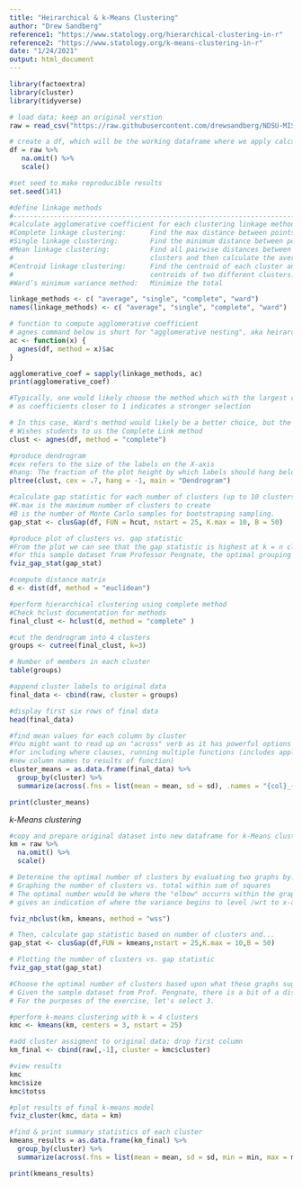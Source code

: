 ---
title: "Heirarchical & k-Means Clustering"
author: "Drew Sandberg"
reference1: "https://www.statology.org/hierarchical-clustering-in-r"
reference2: "https://www.statology.org/k-means-clustering-in-r"
date: "1/24/2021"
output: html_document
---

```{r}
library(factoextra)
library(cluster)
library(tidyverse)
```

```{r}
# load data; keep an original verstion
raw = read_csv("https://raw.githubusercontent.com/drewsandberg/NDSU-MIS-740/main/Wk1_Exercise1.csv")

# create a df, which will be the working dataframe where we apply calcs. 
df = raw %>%
   na.omit() %>%
   scale()

#set seed to make reproducible results
set.seed(141)
```

```{r}
#define linkage methods
#--------------------------------------------------------------------------------------------------------
#calculate agglomerative coefficient for each clustering linkage method
#Complete linkage clustering:      Find the max distance between points belonging to two different clusters.
#Single linkage clustering:        Find the minimum distance between points belonging to two different clusters.
#Mean linkage clustering:          Find all pairwise distances between points belonging to two different 
#                                  clusters and then calculate the average.
#Centroid linkage clustering:      Find the centroid of each cluster and calculate the distance between the 
#                                  centroids of two different clusters.
#Ward’s minimum variance method:   Minimize the total 

linkage_methods <- c( "average", "single", "complete", "ward")
names(linkage_methods) <- c( "average", "single", "complete", "ward")

# function to compute agglomerative coefficient
# agnes command below is short for "agglomerative nesting", aka heirarchical clustering
ac <- function(x) {
  agnes(df, method = x)$ac
}

agglomerative_coef = sapply(linkage_methods, ac)
print(agglomerative_coef)
```

```{r}
#Typically, one would likely choose the method which with the largest coefficient value
# as coefficients closer to 1 indicates a stronger selection

# In this case, Ward's method would likely be a better choice, but the course work
# Wishes students to us the Complete Link method
clust <- agnes(df, method = "complete")

#produce dendrogram
#cex refers to the size of the labels on the X-axis
#hang: The fraction of the plot height by which labels should hang below the rest of the plot. A negative value will cause the labels to hang down from 0.
pltree(clust, cex = .7, hang = -1, main = "Dendrogram") 
```

```{r}
#calculate gap statistic for each number of clusters (up to 10 clusters)
#K.max is the maximum number of clusters to create
#B is the number of Monte Carlo samples for bootstraping sampling.
gap_stat <- clusGap(df, FUN = hcut, nstart = 25, K.max = 10, B = 50)

#produce plot of clusters vs. gap statistic
#From the plot we can see that the gap statistic is highest at k = n clusters. Thus, we’ll choose to group our observations into n distinct clusters
#for this sample dataset from Professor Pengnate, the optimal grouping would be 1; however, the excerice intends to use 3.
fviz_gap_stat(gap_stat)
```

```{r}
#compute distance matrix
d <- dist(df, method = "euclidean")

#perform hierarchical clustering using complete method
#Check hclust documentation for methods
final_clust <- hclust(d, method = "complete" )

#cut the dendrogram into 4 clusters
groups <- cutree(final_clust, k=3)

# Number of members in each cluster
table(groups)

#append cluster labels to original data
final_data <- cbind(raw, cluster = groups)

#display first six rows of final data
head(final_data)

#find mean values for each column by cluster
#You might want to read up on "across" verb as it has powerful options
#for including where clauses, running multiple functions (includes applying 
#new column names to results of function)
cluster_means = as.data.frame(final_data) %>%
  group_by(cluster) %>%
  summarize(across(.fns = list(mean = mean, sd = sd), .names = "{col}_{fn}"))

print(cluster_means)
```

*k-Means clustering*
```{r}
#copy and prepare original dataset into new dataframe for k-Means cluster analysis
km = raw %>%
  na.omit() %>%
  scale()
```

```{r}
# Determine the optimal number of clusters by evaluating two graphs by...
# Graphing the number of clusters vs. total within sum of squares
# The optimal number would be where the "elbow" occurrs within the graph. This is
# gives an indication of where the variance begins to level /wrt to x-axis.

fviz_nbclust(km, kmeans, method = "wss")

# Then, calculate gap statistic based on number of clusters and...
gap_stat <- clusGap(df,FUN = kmeans,nstart = 25,K.max = 10,B = 50)

# Plotting the number of clusters vs. gap statistic
fviz_gap_stat(gap_stat)

#Choose the optimal number of clusters based upon what these graphs suggest
# Given the sample dataset from Prof. Pengnate, there is a bit of a discrepancy
# For the purposes of the exercise, let's select 3.
```


```{r}
#perform k-means clustering with k = 4 clusters
kmc <- kmeans(km, centers = 3, nstart = 25)

#add cluster assigment to original data; drop first column
km_final <- cbind(raw[,-1], cluster = kmc$cluster)
```

```{r}
#view results
kmc
kmc$size
kmc$totss
```

```{r}
#plot results of final k-means model
fviz_cluster(kmc, data = km)
```

```{r}
#find & print summary statistics of each cluster
kmeans_results = as.data.frame(km_final) %>%
  group_by(cluster) %>%
  summarize(across(.fns = list(mean = mean, sd = sd, min = min, max = max), .names = "{col}_{fn}"))

print(kmeans_results)
```
